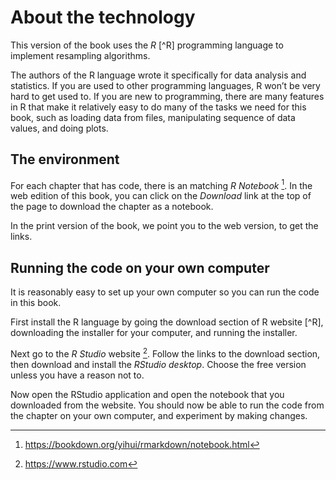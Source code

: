 # About the technology

This version of the book uses the *R* [^R] programming language to
implement resampling algorithms.

The authors of the R language wrote it specifically for data analysis and statistics.  If you are used to other programming languages, R won't be very hard to get used to.  If you are new to programming, there are many features in R that make it relatively easy to do many of the tasks we need for this book, such as loading data from files, manipulating sequence of data values, and doing plots.

## The environment {-}

For each chapter that has code, there is an matching *R Notebook*
[^r-notebook].  In the web edition of this book, you can click on the
*Download* link at the top of the page to download the chapter as a notebook.

In the print version of the book, we point you to the web version, to get the links.

## Running the code on your own computer {-}

It is reasonably easy to set up your own computer so you can run the code in this book.

First install the R language by going the download section of R website [^R],
downloading the installer for your computer, and running the installer.

Next go to the *R Studio* website [^rstudio].  Follow the links to the
download section, then download and install the *RStudio desktop*.  Choose the
free version unless you have a reason not to.

Now open the RStudio application and open the notebook that you downloaded
from the website.  You should now be able to run the code from the chapter on
your own computer, and experiment by making changes.

[^r-notebook]: <https://bookdown.org/yihui/rmarkdown/notebook.html>
[^rstudio]: <https://www.rstudio.com>
